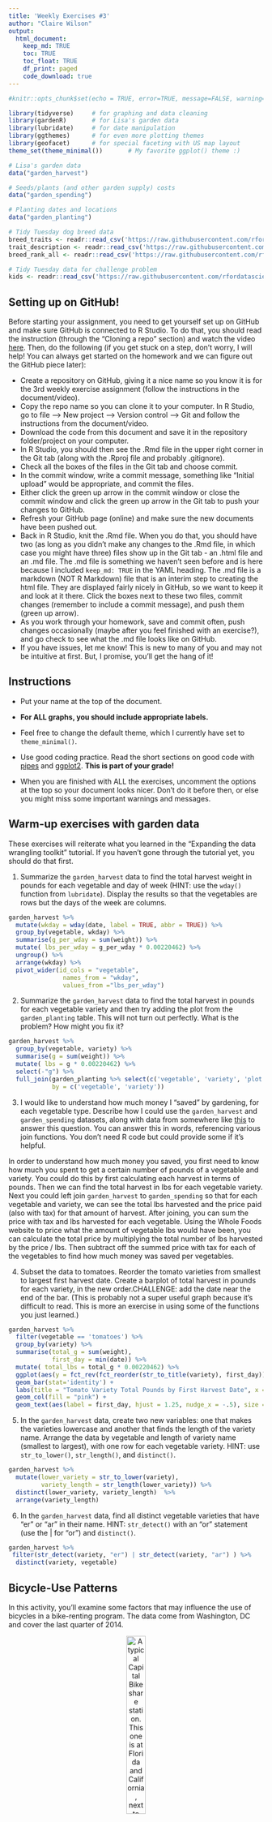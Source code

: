 ```yaml
---
title: 'Weekly Exercises #3'
author: "Claire Wilson"
output: 
  html_document:
    keep_md: TRUE
    toc: TRUE
    toc_float: TRUE
    df_print: paged
    code_download: true
---
```



```r
#knitr::opts_chunk$set(echo = TRUE, error=TRUE, message=FALSE, warning=FALSE)
```

```r
library(tidyverse)     # for graphing and data cleaning
library(gardenR)       # for Lisa's garden data
library(lubridate)     # for date manipulation
library(ggthemes)      # for even more plotting themes
library(geofacet)      # for special faceting with US map layout
theme_set(theme_minimal())       # My favorite ggplot() theme :)
```

```r
# Lisa's garden data
data("garden_harvest")

# Seeds/plants (and other garden supply) costs
data("garden_spending")

# Planting dates and locations
data("garden_planting")

# Tidy Tuesday dog breed data
breed_traits <- readr::read_csv('https://raw.githubusercontent.com/rfordatascience/tidytuesday/master/data/2022/2022-02-01/breed_traits.csv')
trait_description <- readr::read_csv('https://raw.githubusercontent.com/rfordatascience/tidytuesday/master/data/2022/2022-02-01/trait_description.csv')
breed_rank_all <- readr::read_csv('https://raw.githubusercontent.com/rfordatascience/tidytuesday/master/data/2022/2022-02-01/breed_rank.csv')

# Tidy Tuesday data for challenge problem
kids <- readr::read_csv('https://raw.githubusercontent.com/rfordatascience/tidytuesday/master/data/2020/2020-09-15/kids.csv')
```

## Setting up on GitHub!

Before starting your assignment, you need to get yourself set up on GitHub and make sure GitHub is connected to R Studio. To do that, you should read the instruction (through the "Cloning a repo" section) and watch the video [here](https://github.com/llendway/github_for_collaboration/blob/master/github_for_collaboration.md). Then, do the following (if you get stuck on a step, don't worry, I will help! You can always get started on the homework and we can figure out the GitHub piece later):

* Create a repository on GitHub, giving it a nice name so you know it is for the 3rd weekly exercise assignment (follow the instructions in the document/video).  
* Copy the repo name so you can clone it to your computer. In R Studio, go to file --> New project --> Version control --> Git and follow the instructions from the document/video.  
* Download the code from this document and save it in the repository folder/project on your computer.  
* In R Studio, you should then see the .Rmd file in the upper right corner in the Git tab (along with the .Rproj file and probably .gitignore).  
* Check all the boxes of the files in the Git tab and choose commit.  
* In the commit window, write a commit message, something like "Initial upload" would be appropriate, and commit the files.  
* Either click the green up arrow in the commit window or close the commit window and click the green up arrow in the Git tab to push your changes to GitHub.  
* Refresh your GitHub page (online) and make sure the new documents have been pushed out.  
* Back in R Studio, knit the .Rmd file. When you do that, you should have two (as long as you didn't make any changes to the .Rmd file, in which case you might have three) files show up in the Git tab - an .html file and an .md file. The .md file is something we haven't seen before and is here because I included `keep_md: TRUE` in the YAML heading. The .md file is a markdown (NOT R Markdown) file that is an interim step to creating the html file. They are displayed fairly nicely in GitHub, so we want to keep it and look at it there. Click the boxes next to these two files, commit changes (remember to include a commit message), and push them (green up arrow).  
* As you work through your homework, save and commit often, push changes occasionally (maybe after you feel finished with an exercise?), and go check to see what the .md file looks like on GitHub.  
* If you have issues, let me know! This is new to many of you and may not be intuitive at first. But, I promise, you'll get the hang of it! 



## Instructions

* Put your name at the top of the document. 

* **For ALL graphs, you should include appropriate labels.** 

* Feel free to change the default theme, which I currently have set to `theme_minimal()`. 

* Use good coding practice. Read the short sections on good code with [pipes](https://style.tidyverse.org/pipes.html) and [ggplot2](https://style.tidyverse.org/ggplot2.html). **This is part of your grade!**

* When you are finished with ALL the exercises, uncomment the options at the top so your document looks nicer. Don't do it before then, or else you might miss some important warnings and messages.


## Warm-up exercises with garden data

These exercises will reiterate what you learned in the "Expanding the data wrangling toolkit" tutorial. If you haven't gone through the tutorial yet, you should do that first.

  1. Summarize the `garden_harvest` data to find the total harvest weight in pounds for each vegetable and day of week (HINT: use the `wday()` function from `lubridate`). Display the results so that the vegetables are rows but the days of the week are columns.

```r
garden_harvest %>% 
  mutate(wkday = wday(date, label = TRUE, abbr = TRUE)) %>% 
  group_by(vegetable, wkday) %>% 
  summarise(g_per_wday = sum(weight)) %>% 
  mutate( lbs_per_wday = g_per_wday * 0.00220462) %>%
  ungroup() %>% 
  arrange(wkday) %>% 
  pivot_wider(id_cols = "vegetable",
               names_from = "wkday",
               values_from ="lbs_per_wday") 
```

  2. Summarize the `garden_harvest` data to find the total harvest in pounds for each vegetable variety and then try adding the plot from the `garden_planting` table. This will not turn out perfectly. What is the problem? How might you fix it?

```r
garden_harvest %>% 
  group_by(vegetable, variety) %>% 
  summarise(g = sum(weight)) %>% 
  mutate( lbs = g * 0.00220462) %>%  
  select(-"g") %>% 
  full_join(garden_planting %>% select(c('vegetable', 'variety', 'plot')), 
            by = c('vegetable', 'variety')) 
```

  3. I would like to understand how much money I "saved" by gardening, for each vegetable type. Describe how I could use the `garden_harvest` and `garden_spending` datasets, along with data from somewhere like [this](https://products.wholefoodsmarket.com/search?sort=relevance&store=10542) to answer this question. You can answer this in words, referencing various join functions. You don't need R code but could provide some if it's helpful.
  
  In order to understand how much money you saved, you first need to know how much you spent to get a certain number of pounds of a vegetable and variety. You could do this by first calculating each harvest in terms of pounds. Then we can find the total harvest in lbs for each vegetable variety. Next you could left join `garden_harvest` to `garden_spending` so that for each vegetable and variety, we can see the total lbs harvested and the price paid (also with tax) for that amount of harvest. After joining, you can sum the price with tax and lbs harvested for each vegetable. Using the Whole Foods website to price what the amount of vegetable lbs would have been, you can calculate the total price by multiplying the total number of lbs harvested by the price / lbs. Then subtract off the summed price with tax for each of the vegetables to find how much money was saved per vegetables. 

  4. Subset the data to tomatoes. Reorder the tomato varieties from smallest to largest first harvest date. Create a barplot of total harvest in pounds for each variety, in the new order.CHALLENGE: add the date near the end of the bar. (This is probably not a super useful graph because it's difficult to read. This is more an exercise in using some of the functions you just learned.)

```r

garden_harvest %>% 
  filter(vegetable == 'tomatoes') %>% 
  group_by(variety) %>% 
  summarise(total_g = sum(weight),
            first_day = min(date)) %>% 
  mutate( total_lbs = total_g * 0.00220462) %>% 
  ggplot(aes(y = fct_rev(fct_reorder(str_to_title(variety), first_day)), x = total_lbs)) +
  geom_bar(stat='identity') +
  labs(title = "Tomato Variety Total Pounds by First Harvest Date", x = "Lbs", y = "") +
  geom_col(fill = "pink") +
  geom_text(aes(label = first_day, hjust = 1.25, nudge_x = -.5), size = 3)
```

  5. In the `garden_harvest` data, create two new variables: one that makes the varieties lowercase and another that finds the length of the variety name. Arrange the data by vegetable and length of variety name (smallest to largest), with one row for each vegetable variety. HINT: use `str_to_lower()`, `str_length()`, and `distinct()`.
  
```r
garden_harvest %>% 
  mutate(lower_variety = str_to_lower(variety),
         variety_length = str_length(lower_variety)) %>% 
  distinct(lower_variety, variety_length)  %>% 
  arrange(variety_length)
```

  6. In the `garden_harvest` data, find all distinct vegetable varieties that have "er" or "ar" in their name. HINT: `str_detect()` with an "or" statement (use the | for "or") and `distinct()`.

```r
garden_harvest %>% 
 filter(str_detect(variety, "er") | str_detect(variety, "ar") ) %>% 
  distinct(variety, vegetable)
```


## Bicycle-Use Patterns

In this activity, you'll examine some factors that may influence the use of bicycles in a bike-renting program.  The data come from Washington, DC and cover the last quarter of 2014.

<center>

![A typical Capital Bikeshare station. This one is at Florida and California, next to Pleasant Pops.](https://www.macalester.edu/~dshuman1/data/112/bike_station.jpg){width="30%"}


![One of the vans used to redistribute bicycles to different stations.](https://www.macalester.edu/~dshuman1/data/112/bike_van.jpg){width="30%"}

</center>

Two data tables are available:

- `Trips` contains records of individual rentals
- `Stations` gives the locations of the bike rental stations

Here is the code to read in the data. We do this a little differently than usual, which is why it is included here rather than at the top of this file. To avoid repeatedly re-reading the files, start the data import chunk with `{r cache = TRUE}` rather than the usual `{r}`.

```r
data_site <- 
  "https://www.macalester.edu/~dshuman1/data/112/2014-Q4-Trips-History-Data.rds" 
Trips <- readRDS(gzcon(url(data_site)))
Stations<-read_csv("http://www.macalester.edu/~dshuman1/data/112/DC-Stations.csv")
```

**NOTE:** The `Trips` data table is a random subset of 10,000 trips from the full quarterly data. Start with this small data table to develop your analysis commands. **When you have this working well, you should access the full data set of more than 600,000 events by removing `-Small` from the name of the `data_site`.**

### Temporal patterns

It's natural to expect that bikes are rented more at some times of day, some days of the week, some months of the year than others. The variable `sdate` gives the time (including the date) that the rental started. Make the following plots and interpret them:

  7. A density plot, which is a smoothed out histogram, of the events versus `sdate`. Use `geom_density()`.
  
```r
Trips %>% 
  ggplot(aes(x = sdate)) +
  geom_density(fill = "maroon4") +
  labs(title = "Number of Bike Rental Events per Date", x = "", y ="") +
  theme(axis.text.y = element_blank())
```
  
Interpret: Between October and January, we see the frequency of bike rentals decrease. This makes sense because the weather gets colder and colder so we would expect to see less people renting bikes in the winter. 


  8. A density plot of the events versus time of day.  You can use `mutate()` with `lubridate`'s  `hour()` and `minute()` functions to extract the hour of the day and minute within the hour from `sdate`. Hint: A minute is 1/60 of an hour, so create a variable where 3:30 is 3.5 and 3:45 is 3.75.
  
```r
Trips %>% 
  mutate(time_dec = hour(sdate) + minute(sdate) / 60) %>% 
  ggplot(aes(x = time_dec)) +
  geom_density(fill = "maroon3") +
  labs(title = "Number of Bike Rental Events per Time of Day", x = "", y ="") +
  theme(axis.text.y = element_blank())
```
  
Interpret: Across the hours of the day, we see the frequency of bike rentals increase in the morning as people wake up and start going to work. There is a peak in use at around 9 am when that is rush our of going to work. There is a dip after than as people settle into their days. There is another increase in frequency around lunch time as people rent bikes to go get lunch, and finally a last peak around 5/6 pm when people go home from work! There is a little increase around 1 am and this could be because of people riding home from a night out. 
  
  9. A bar graph of the events versus day of the week. Put day on the y-axis.
  
```r
Trips %>% 
  mutate(DoW = wday(sdate, label = TRUE, abbr = TRUE)) %>% 
  ggplot(aes(y = DoW)) +
  geom_bar(fill = "maroon2", col = "maroon") +
  labs(title = "Number of Bike Rental Events per Weekday", x = "", y ="")
```
  
Interpret: We see here that the largest number of rental events occur during the weekdays. This suggests to me that most people use the bike rental service to commute to their jobs. The rentals are also used on the weekends though for errands and fun things!


  10. Facet your graph from exercise 8. by day of the week. Is there a pattern?
  
```r
Trips %>% 
  mutate(time_dec = hour(sdate) + minute(sdate) / 60,
         DoW = wday(sdate, label = TRUE, abbr = TRUE)) %>% 
  ggplot(aes(x = time_dec)) +
  geom_density(fill = "pink") +
  labs(title = "Number of Bike Rental Events per Time of Day", x = "", y ="") +
  facet_wrap(~ DoW)
```
  
The variable `client` describes whether the renter is a regular user (level `Registered`) or has not joined the bike-rental organization (`Causal`). The next set of exercises investigate whether these two different categories of users show different rental behavior and how `client` interacts with the patterns you found in the previous exercises. 

  11. Change the graph from exercise 10 to set the `fill` aesthetic for `geom_density()` to the `client` variable. You should also set `alpha = .5` for transparency and `color=NA` to suppress the outline of the density function.
  
```r
Trips %>% 
  mutate(time_dec = hour(sdate) + minute(sdate) / 60,
         DoW = wday(sdate, label = TRUE, abbr = TRUE)) %>% 
  ggplot(aes(x = time_dec)) +
  geom_density(aes(fill = client), color = NA, alpha = 0.5) +
  labs(title = "Number of Bike Rental Events per Time of Day", x = "", y ="") +
  facet_wrap(~ DoW)
```

  12. Change the previous graph by adding the argument `position = position_stack()` to `geom_density()`. In your opinion, is this better or worse in terms of telling a story? What are the advantages/disadvantages of each?
  
```r
Trips %>% 
  mutate(time_dec = hour(sdate) + minute(sdate) / 60,
         DoW = wday(sdate, label = TRUE, abbr = TRUE)) %>% 
  ggplot(aes(x = time_dec)) +
  geom_density(aes(fill = client), color = NA, alpha = 0.5, position = position_stack()) +
  labs(title = "Number of Bike Rental Events per Time of Day", x = "", y ="") +
  facet_wrap(~ DoW)
```
  
  13. In this graph, go back to using the regular density plot (without `position = position_stack()`). Add a new variable to the dataset called `weekend` which will be "weekend" if the day is Saturday or Sunday and  "weekday" otherwise (HINT: use the `ifelse()` function and the `wday()` function from `lubridate`). Then, update the graph from the previous problem by faceting on the new `weekend` variable. 
  
```r
Trips %>% 
  mutate(time_dec = hour(sdate) + minute(sdate) / 60,
         DoW = wday(sdate, label = TRUE, abbr = TRUE),
         weekend = ifelse(DoW == c("Sat", "Sun"), 'weekend', 'weekday')) %>% 
  ggplot(aes(x = time_dec)) +
  geom_density(aes(fill = client), color = NA, alpha = 0.5) +
  labs(title = "Number of Bike Rental Events per Time of Day", x = "", y ="") +
  facet_wrap(~ weekend)
```
  
  14. Change the graph from the previous problem to facet on `client` and fill with `weekday`. What information does this graph tell you that the previous didn't? Is one graph better than the other?
  
```r
Trips %>% 
  mutate(time_dec = hour(sdate) + minute(sdate) / 60,
         DoW = wday(sdate, label = TRUE, abbr = TRUE),
         weekend = ifelse(DoW == c("Sat", "Sun"), 'weekend', 'weekday')) %>% 
  ggplot(aes(x = time_dec)) +
  geom_density(aes(fill = weekend), color = NA, alpha = 0.5) +
  labs(title = "Number of Bike Rental Events per Time of Day", x = "", y ="") +
  facet_wrap(~ client)
```
  
### Spatial patterns

  15. Use the latitude and longitude variables in `Stations` to make a visualization of the total number of departures from each station in the `Trips` data. Use either color or size to show the variation in number of departures. We will improve this plot next week when we learn about maps!
  
```r
Trips %>% 
  group_by(sstation) %>% 
  count() %>% 
  left_join(Stations, by = c("sstation" = "name")) %>% 
  ggplot(aes(x = long, y = lat)) +
  geom_point(aes(col = n), alpha = 0.75) +
  scale_color_continuous(low = "pink", high = "maroon") +
  labs(title = "Number of Bike Departures in Space", col = "Departures", x = "Longitude", y = "Latitude")
```
  
  16. Only 14.4% of the trips in our data are carried out by casual users. Create a plot that shows which area(s) have stations with a much higher percentage of departures by casual users. What patterns do you notice? (Again, we'll improve this next week when we learn about maps).
  
```r
Trips %>% 
  group_by(sstation) %>% 
  summarise(prop_casual =  sum(client == 'Casual') / n()) %>% 
  left_join(Stations, by = c("sstation" = "name")) %>% 
  ggplot(aes(x = long, y = lat)) +
  geom_point(aes(col = prop_casual), alpha = 0.75) +
  scale_color_continuous(low = "pink", high = "maroon") +
  labs(title = "Proportion of Bike Departures by Clients in Space", col = "Departures", x = "Longitude", y = "Latitude")
```
  
**DID YOU REMEMBER TO GO BACK AND CHANGE THIS SET OF EXERCISES TO THE LARGER DATASET? IF NOT, DO THAT NOW.**

## Dogs!

In this section, we'll use the data from 2022-02-01 Tidy Tuesday. If you didn't use that data or need a little refresher on it, see the [website](https://github.com/rfordatascience/tidytuesday/blob/master/data/2022/2022-02-01/readme.md).

  17. The final product of this exercise will be a graph that has breed on the y-axis and the sum of the numeric ratings in the `breed_traits` dataset on the x-axis, with a dot for each rating. First, create a new dataset called `breed_traits_total` that has two variables -- `Breed` and `total_rating`. The `total_rating` variable is the sum of the numeric ratings in the `breed_traits` dataset (we'll use this dataset again in the next problem). Then, create the graph just described. Omit Breeds with a `total_rating` of 0 and order the Breeds from highest to lowest ranked. You may want to adjust the `fig.height` and `fig.width` arguments inside the code chunk options (eg. `{r, fig.height=8, fig.width=4}`) so you can see things more clearly - check this after you knit the file to assure it looks like what you expected.

```r
breed_traits_total <- 
  breed_traits %>% 
  select(- c(`Coat Type`, `Coat Length`)) %>% 
  mutate(total_rating = rowSums(select(., -Breed))) %>% 
  filter(total_rating > 0) %>% 
  select(Breed, total_rating)

```


```r
  
 breed_traits_total %>% 
   ggplot(aes(x = total_rating, y = fct_reorder(Breed,total_rating))) +
   geom_bar(stat = 'identity') +
  labs
```

  18. The final product of this exercise will be a graph with the top-20 dogs in total ratings (from previous problem) on the y-axis, year on the x-axis, and points colored by each breed's ranking for that year (from the `breed_rank_all` dataset). The points within each breed will be connected by a line, and the breeds should be arranged from the highest median rank to lowest median rank ("highest" is actually the smallest numer, eg. 1 = best). After you're finished, think of AT LEAST one thing you could you do to make this graph better. HINTS: 1. Start with the `breed_rank_all` dataset and pivot it so year is a variable. 2. Use the `separate()` function to get year alone, and there's an extra argument in that function that can make it numeric. 3. For both datasets used, you'll need to `str_squish()` Breed before joining. 
  
```r

```
  
  19. Create your own! Requirements: use a `join` or `pivot` function (or both, if you'd like), a `str_XXX()` function, and a `fct_XXX()` function to create a graph using any of the dog datasets. One suggestion is to try to improve the graph you created for the Tidy Tuesday assignment. If you want an extra challenge, find a way to use the dog images in the `breed_rank_all` file - check out the `ggimage` library and [this resource](https://wilkelab.org/ggtext/) for putting images as labels.
  
```r

```
  
## GitHub link

  20. Below, provide a link to your GitHub page with this set of Weekly Exercises. Specifically, if the name of the file is 03_exercises.Rmd, provide a link to the 03_exercises.md file, which is the one that will be most readable on GitHub.

## Challenge problem! 

This problem uses the data from the Tidy Tuesday competition this week, `kids`. If you need to refresh your memory on the data, read about it [here](https://github.com/rfordatascience/tidytuesday/blob/master/data/2020/2020-09-15/readme.md). 

  21. In this exercise, you are going to try to replicate the graph below, created by Georgios Karamanis. I'm sure you can find the exact code on GitHub somewhere, but **DON'T DO THAT!** You will only be graded for putting an effort into this problem. So, give it a try and see how far you can get without doing too much googling. HINT: use `facet_geo()`. The graphic won't load below since it came from a location on my computer. So, you'll have to reference the original html on the moodle page to see it.
  

**DID YOU REMEMBER TO UNCOMMENT THE OPTIONS AT THE TOP?**
